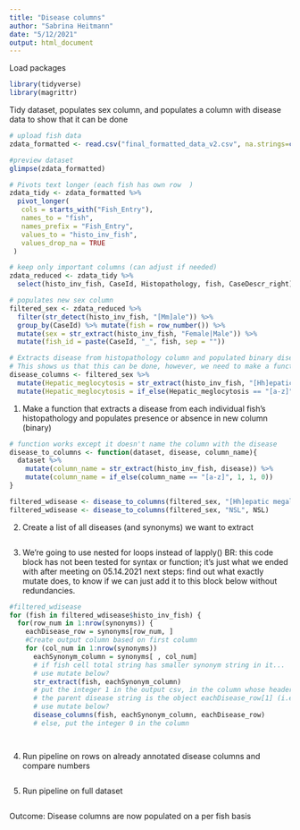 ---
title: "Disease columns"
author: "Sabrina Heitmann"
date: "5/12/2021"
output: html_document
---

Load packages
```{r}
library(tidyverse)
library(magrittr)
```

Tidy dataset, populates sex column, and populates a column with disease data to show that it can be done
```{r}
# upload fish data
zdata_formatted <- read.csv("final_formatted_data_v2.csv", na.strings=c("","NA"))

#preview dataset
glimpse(zdata_formatted)

# Pivots text longer (each fish has own row  )
zdata_tidy <- zdata_formatted %>%
  pivot_longer(
   cols = starts_with("Fish_Entry"),
   names_to = "fish",
   names_prefix = "Fish_Entry",
   values_to = "histo_inv_fish",
   values_drop_na = TRUE
 )

# keep only important columns (can adjust if needed)
zdata_reduced <- zdata_tidy %>%
  select(histo_inv_fish, CaseId, Histopathology, fish, CaseDescr_right)

# populates new sex column
filtered_sex <- zdata_reduced %>%
  filter(str_detect(histo_inv_fish, "[Mm]ale")) %>%
  group_by(CaseId) %>% mutate(fish = row_number()) %>%
  mutate(sex = str_extract(histo_inv_fish, "Female|Male")) %>%
  mutate(fish_id = paste(CaseId, "_", fish, sep = ""))

# Extracts disease from histopathology column and populated binary disease column (1 = presence, 0 = absence)
# This shows us that this can be done, however, we need to make a function so it can be automated for our list of diseases
disease_columns <- filtered_sex %>%
  mutate(Hepatic_meglocytosis = str_extract(histo_inv_fish, "[Hh]epatic megalocytosis")) %>%
  mutate(Hepatic_meglocytosis = if_else(Hepatic_meglocytosis == "[a-z]", 1, 1, 0))

```

1. Make a function that extracts a disease from each individual fish's histopathology and populates presence or absence in new column (binary)
```{r}
# function works except it doesn't name the column with the disease
disease_to_columns <- function(dataset, disease, column_name){
  dataset %>%
    mutate(column_name = str_extract(histo_inv_fish, disease)) %>%
    mutate(column_name = if_else(column_name == "[a-z]", 1, 1, 0))
}

filtered_wdisease <- disease_to_columns(filtered_sex, "[Hh]epatic megalocytosis", Hepatic_meglocytosis)
filtered_wdisease <- disease_to_columns(filtered_sex, "NSL", NSL)
```

2. Create a list of all diseases (and synonyms) we want to extract
```{r}


```

3. We're going to use nested for loops instead of lapply()
BR: this code block has not been tested for syntax or function; it's just what we ended with after meeting on 05.14.2021
next steps: find out what exactly mutate does, to know if we can just add it to this block below without redundancies.
```{r}

#filtered_wdisease
for (fish in filtered_wdisease$histo_inv_fish) {
  for(row_num in 1:nrow(synonyms)) {
    eachDisease_row = synonyms[row_num, ]
    #Create output column based on first column
    for (col_num in 1:nrow(synonyms))
      eachSynonym_column = synonyms[ , col_num]
      # if fish cell total string has smaller synonym string in it...
      # use mutate below?
      str_extract(fish, eachSynonym_column)
      # put the integer 1 in the output csv, in the column whose header name is the parent disease
      # the parent disease string is the object eachDisease_row[1] (i.e. the first element in the current row of synonyms)
      # use mutate below?
      disease_columns(fish, eachSynonym_column, eachDisease_row)
      # else, put the integer 0 in the column




```

4. Run pipeline on rows on already annotated disease columns and compare numbers
```{r}

```

5. Run pipeline on full dataset
```{r}

```

Outcome: Disease columns are now populated on a per fish basis
